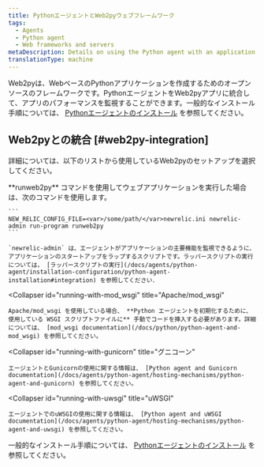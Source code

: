```yaml
---
title: PythonエージェントとWeb2pyウェブフレームワーク
tags:
  - Agents
  - Python agent
  - Web frameworks and servers
metaDescription: Details on using the Python agent with an application that uses the Web2py web framework.
translationType: machine
---
```


Web2pyは、WebベースのPythonアプリケーションを作成するためのオープンソースのフレームワークです。PythonエージェントをWeb2pyアプリに統合して、アプリのパフォーマンスを監視することができます。一般的なインストール手順については、 [Pythonエージェントのインストール](/docs/agents/python-agent/installation-configuration/python-agent-installation) を参照してください。

## Web2pyとの統合 [#web2py-integration]

詳細については、以下のリストから使用しているWeb2pyのセットアップを選択してください。

<CollapserGroup>
  <Collapser
    id="running-with-runweb2py"
    title="Runweb2pyコマンド"
  >
    **runweb2py** コマンドを使用してウェブアプリケーションを実行した場合は、次のコマンドを使用します。

    ```
    NEW_RELIC_CONFIG_FILE=<var>/some/path/</var>newrelic.ini newrelic-admin run-program runweb2py
    ```

    `newrelic-admin` は、エージェントがアプリケーションの主要機能を監視できるように、アプリケーションのスタートアップをラップするスクリプトです。ラッパースクリプトの実行については， [ラッパースクリプトの実行](/docs/agents/python-agent/installation-configuration/python-agent-installation#integration) を参照してください．
  </Collapser>

  <Collapser
    id="running-with-mod_wsgi"
    title="Apache/mod_wsgi"
  >
    Apache/mod_wsgi を使用している場合、 **Python エージェントを初期化するために、使用している WSGI スクリプトファイルに** 手動でコードを挿入する必要があります。詳細については、 [mod_wsgi documentation](/docs/python/python-agent-and-mod_wsgi) を参照してください。
  </Collapser>

  <Collapser
    id="running-with-gunicorn"
    title="グニコーン"
  >
    エージェントとGunicornの使用に関する情報は、 [Python agent and Gunicorn documentation](/docs/agents/python-agent/hosting-mechanisms/python-agent-and-gunicorn) を参照してください。
  </Collapser>

  <Collapser
    id="running-with-uwsgi"
    title="uWSGI"
  >
    エージェントでのuWSGIの使用に関する情報は、 [Python agent and uWSGI documentation](/docs/agents/python-agent/hosting-mechanisms/python-agent-and-uwsgi) を参照してください。
  </Collapser>
</CollapserGroup>

一般的なインストール手順については、 [Pythonエージェントのインストール](/docs/agents/python-agent/installation-configuration/python-agent-installation) を参照してください。